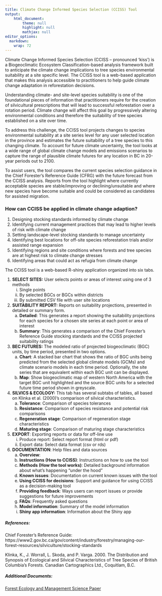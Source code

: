 ```yaml
---
title: Climate Change Informed Species Selection (CCISS) Tool
output: 
    html_document:
        theme: null
        highlight: null
        mathjax: null
editor_options: 
  markdown: 
    wrap: 72
---
```


Climate Change Informed Species Selection (CCISS – pronounced ‘kiss’) is a Biogeoclimatic Ecosystem Classification-based analysis framework built to anticipate the climate change implications to tree species environmental suitability at a site specific level. The CCISS tool is a web-based application that makes this analysis accessible to practitioners to help guide climate change adaptation in reforestation decisions.

Understanding climate- and site-level species suitability is one of the foundational pieces of information that practitioners require for the creation of silvicultural prescriptions that will lead to successful reforestation over a rotation period. Climate change will affect this goal by progressively altering environmental conditions and therefore the suitability of tree species established on a site over time.

To address this challenge, the CCISS tool projects changes to species environmental suitability at a site series level for any user selected location in the province and estimates the future suitability of a tree species to this changing climate. To account for future climate uncertainty, the tool looks at a wide range of global climate change models and emissions scenarios to capture the range of plausible climate futures for any location in BC in 20-year periods out to 2100.

To assist users, the tool compares the current species selection guidance in the Chief Forester's Reference Guide (CFRG) with the future forecast from the CCISS analysis. Reports from the tool highlight where currently acceptable species are stable/improving or declining/unsuitable and where new species have become suitable and could be considered as candidates for assisted migration.

### How can CCISS be applied in climate change adaption?

1. Designing stocking standards informed by climate change
2. Identifying current management practices that may lead to higher levels of risk with climate change
3. Setting landscape-level stocking standards to manage uncertainty
4. Identifying best locations for off-site species reforestation trials and/or assisted range expansion
5. Identifying regions and site conditions where forests and tree species are at highest risk to climate change stresses
6. Identifying areas that could act as refugia from climate change

The CCISS tool is a web-based R-shiny application organized into six tabs.

1.	__SELECT SITES:__ User selects points or areas of interest using one of 3 methods
    i.	Single points
    ii.	By selected BGCs or BGCs within districts
    iii.	By submitted CSV file with user site locations
  
2.	__SUITABILITY REPORT:__ Reports on suitability projections, presented in detailed or summary form. 
    a.	__Detailed__: This generates a report showing the suitability projections for each species for a chosen site series at each point or area of interest
    b.	__Summary__: This generates a comparison of the Chief Forester's Reference Guide stocking standards and the CCISS projected suitability ratings
    
3.	__BEC FUTURES:__ The modeled ratio of projected biogeoclimatic (BGC) units, by time period, presented in two options.
    a.	__Chart__: A stacked bar chart that shows the ratio of BGC units being predicted from the selected global climate models (GCMs) and climate scenario models in each time period. Optionally, the site series that are equivalent within each BGC unit can be displayed.
    b.	__Map__: Show biogeoclimatic map of western North America with the target BGC unit highlighted and the source BGC units for a selected future time period shown in greyscale. 

4.	__SILVICS & ECOLOGY:__ This tab has several subtabs of tables, all based on Klinka et al. (2000)'s comparison of silvical characteristics.
    a.	__Tolerance__: Comparison of species tolerances
    b.	__Resistance__: Comparison of species resistance and potential risk comparisons
    c.  __Regeneration stage__: Comparison of regeneration stage characteristics
    d.  __Maturing stage__: Comparison of maturing stage characteristics

5.	__EXPORT__: Exporting reports or data for off-line use
    i. Produce report: Select report format (html or pdf)
    ii. Export data: Select data format (csv or rds)

6.	__DOCUMENTATION__: Help files and data sources
    a.	__Overview__: 
    b.	__Instructions (How to CCISS)__: Instructions on how to use the tool
    c.	__Methods (How the tool works)__: Detailed background information about what's happening "under the hood"
    d.	__Known issues__: Documentation on current known issues with the tool
    e.  __Using CCISS for decisions__: Support and guidance for using CCISS as a decision-making tool
    f.  __Providing feedback__: Ways users can report issues or provide suggestions for future improvements
    g.  __FAQs__: Frequently asked questions
    h.  __Model information__: Summary of the model information
    i.  __Shiny app information__: Information about the Shiny app

##### References: 
Chief Forester's Reference Guide: https://www2.gov.bc.ca/gov/content/industry/forestry/managing-our-forest-resources/silviculture/stocking-standards

Klinka, K., J. Worrall, L. Skoda, and P. Varga. 2000. The Distribution and Synopsis of 
Ecological and Silvical Characteristics of Tree Species of British Columbia's Forests. Canadian Cartographics 
Ltd., Coquitlam, B.C.

##### Additional Documents:
[Forest Ecology and Management Science Paper](./downloadable_docs/MacKenzieMahony2021_CCISS_FEM.pdf)

